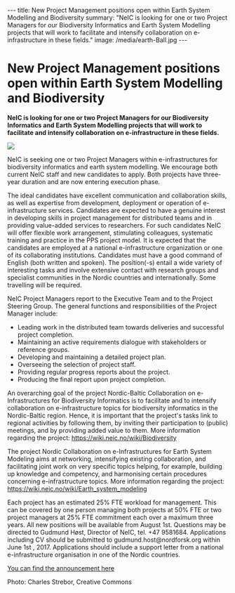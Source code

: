 ---
title: New Project Management positions open within Earth System Modelling and Biodiversity
summary: "NeIC is looking for one or two Project Managers for our Biodiversity Informatics and Earth System Modelling projects that will work to facilitate and intensify collaboration on e-infrastructure in these fields."
image: /media/earth-Ball.jpg
---

= New Project Management positions open within Earth System Modelling and Biodiversity =

'''NeIC is looking for one or two Project Managers for our Biodiversity Informatics and Earth System Modelling projects that will work to facilitate and intensify collaboration on e-infrastructure in these fields.'''

<a href="/media/earth-Ball.jpg">
<img class="smallpic" src="/media/earth-Ball_small.jpg">
</a>

NeIC is seeking one or two Project Managers within e-infrastructures for biodiversity informatics and earth system modelling. We encourage both current NeIC staff and new candidates to apply. Both projects have three-year duration and are now entering execution phase.

The ideal candidates have excellent communication and collaboration skills, as well as expertise from development, deployment or operation of e-infrastructure services. Candidates are expected to have a genuine interest in developing skills in project management for distributed teams and in providing value-added services to researchers. For such candidates NeIC will offer flexible work arrangement, stimulating colleagues, systematic training and practice in the PPS project model. It is expected that the candidates are employed at a national e-infrastructure organization or one of its collaborating institutions. Candidates must have a good command of English (both written and spoken). The position(-s) entail a wide variety of interesting tasks and involve extensive contact with research groups and specialist communities in the Nordic countries and internationally. Some travelling will be required.

NeIC Project Managers report to the Executive Team and to the Project Steering Group. The general functions and responsibilities of the Project Manager include:
*	Leading work in the distributed team towards deliveries and successful project completion.
*	Maintaining an active requirements dialogue with stakeholders or reference groups.
*	Developing and maintaining a detailed project plan.
*	Overseeing the selection of project staff.
*	Providing regular progress reports about the project. 
*	Producing the final report upon project completion.

An overarching goal of the project Nordic-Baltic Collaboration on e-Infrastructures for Biodiversity Informatics is to facilitate and to intensify collaboration on e-infrastructure topics for biodiversity informatics in the Nordic-Baltic region. Hence, it is important that the project's tasks link to regional activities by following them, by inviting their participation to (public) meetings, and by providing added value to them. More information regarding the project:
https://wiki.neic.no/wiki/Biodiversity

The project Nordic Collaboration on e-Infrastructures for Earth System Modeling aims at networking, intensifying existing collaboration, and facilitating joint work on very specific topics helping, for example, building up knowledge and competency, and harmonising certain procedures concerning e-infrastructure topics. More information regarding the project:
https://wiki.neic.no/wiki/Earth_system_modeling

Each project has an estimated 25% FTE workload for management. This can be covered by one person managing both projects at 50% FTE or two project managers at 25% FTE commitment each over a maximum three years. 
All new positions will be available from August 1st. Questions may be directed to Gudmund Høst, Director of NeIC, tel. +47 9581684. Applications including CV should be submitted to gudmund.host@nordforsk.org within June 1st , 2017. Applications should include a support letter from a national e-infrastructure organisation in one of the Nordic countries.

[https://wiki.neic.no/w/ext/img_auth.php/3/38/170509-Open-position-announcement-Project-Managers.pdf You can find the announcement here]

<span class="discreet">
Photo: Charles Strebor, Creative Commons
</span>
